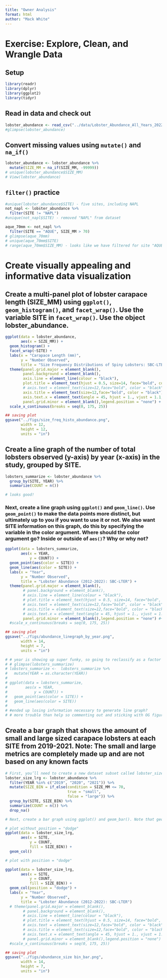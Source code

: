 ```yaml
---
title: "Owner Analysis"
format: html
author: "Mack White"
---
```


# **Exercise**: Explore, Clean, and Wrangle Data

## Setup
```r
library(readr)
library(dplyr)
library(ggplot2)
library(tidyr)
```

## Read in data and check out
```r
lobster_abundance <- read_csv("../data/Lobster_Abundance_All_Years_20220829.csv")
#glimpse(lobster_abundance)
```

## Convert missing values using `mutate()` and `na_if()`
```r
lobster_abundance <- lobster_abundance %>% 
  mutate(SIZE_MM = na_if(SIZE_MM, -99999))
# unique(lobster_abundance$SIZE_MM)
# View(lobster_abundance)
```

## `filter()` practice
```r
#unique(lobster_abundance$SITE) - five sites, including NAPL
not_napl <- lobster_abundance %>% 
  filter(SITE != "NAPL")
#unique(not_napl$SITE) - removed "NAPL" from dataset
```

```r
aque_70mm <- not_napl %>% 
  filter(SITE == "AQUE", SIZE_MM > 70)
# glimpse(aque_70mm)
# unique(aque_70mm$SITE)
# range(aque_70mm$SIZE_MM) - looks like we have filtered for site "AQUE" and >70 mm carapace length succesfully
```

# Create visually appealing and informative data visualization

## Create a multi-panel plot of lobster carapace length (SIZE_MM) using `ggplot()`, `geom_histogram()`, and `facet_wrap()`. Use the variable SITE in `facet_wrap()`. Use the object lobster_abundance.
```r
ggplot(data = lobster_abundance,
       aes(x = SIZE_MM)) +
  geom_histogram() +
  facet_wrap(~SITE) + 
  labs(x = "Carapace Length (mm)",
       y = "Number Observed",
       title = "Size Frequency Distributions of Spiny Lobsters: SBC-LTER") +
  theme(panel.grid.major = element_blank(), 
        panel.background = element_blank(),
        axis.line = element_line(colour = "black"),
        plot.title = element_text(hjust = 0.5, size=14, face="bold", color = "black"),
        # axis.text = element_text(size=12,face="bold", color = "black"),
        axis.title = element_text(size=12,face="bold", color = "black"),
        axis.text.x = element_text(angle = 45, hjust = 1., vjust = 1.1, face = "bold"),axis.text = element_text(color="black"),
        panel.grid.minor = element_blank(),legend.position = "none") + 
  scale_x_continuous(breaks = seq(0, 175, 25))

## saving plot
ggsave("../figs/size_freq_histo_abundance.png",
       width = 12,
       height = 12,
       units = "in")
```

## Create a line graph of the number of total lobsters observed (y-axis) by year (x-axis) in the study, grouped by SITE.
```r
lobsters_summarize <- lobster_abundance %>% 
  group_by(SITE, YEAR) %>% 
  summarize(COUNT = n())

# looks good!
```

### Next, create a line graph using `ggplot()` and `geom_line()`. Use `geom_point()` to make the data points more distinct, but ultimately up to you if you want to use it or not. We also want SITE information on this graph, do this by specifying the variable in the color argument. Where should the color argument go? Inside or outside of `aes()`? Why or why not?
```r
ggplot(data = lobsters_summarize,
       aes(x = YEAR, 
           y = COUNT)) +
  geom_point(aes(color = SITE)) +
  geom_line(aes(color = SITE)) +
  labs(x = "Year",
       y = "Number Observed",
       title = "Lobster Abundance (2012-2022): SBC-LTER") +
  theme(panel.grid.major = element_blank(), 
        # panel.background = element_blank(),
        # axis.line = element_line(colour = "black"),
        # plot.title = element_text(hjust = 0.5, size=14, face="bold", color = "black"),
        # axis.text = element_text(size=12,face="bold", color = "black"),
        # axis.title = element_text(size=12,face="bold", color = "black"),
        # axis.text.x = element_text(angle = 45, hjust = 1., vjust = 1.1, face = "bold"),axis.text = element_text(color="black"),
        panel.grid.minor = element_blank(),legend.position = "none") #+ 
  #scale_x_continuous(breaks = seq(0, 175, 25))

## saving plot
ggsave("../figs/abundance_linegraph_by_year.png",
       width = 14,
       height = 7,
       units = "in")

# # year is showing up super funky, so going to reclassify as a factor
# # glimpse(lobsters_summarize)
# lobsters_summarize <-  lobsters_summarize %>% 
#   mutate(YEAR = as.character(YEAR))
# 
# ggplot(data = lobsters_summarize,
#        aes(x = YEAR, 
#            y = COUNT)) +
#   geom_point(aes(color = SITE)) +
#   geom_line(aes(color = SITE))
# 
# #ended up losing information necessary to generate line graph?
# # more trouble than help so commenting out and sticking with OG figure
```

## Create a bar graph that shows the amount of small and large sized carapace lobsters at each SITE from 2019-2021. Note: The small and large metrics are completely made up and are not based on any known facts
```r
# First, you’ll need to create a new dataset subset called lobster_size_lrg:
lobster_size_lrg <- lobster_abundance %>% 
  filter(YEAR %in% c("2019", "2020", "2021")) %>% 
  mutate(SIZE_BIN = if_else(condition = SIZE_MM <= 70,
                            true = "small",
                            false = "large")) %>% 
  group_by(SITE, SIZE_BIN) %>% 
  summarize(COUNT = n()) %>% 
  drop_na()

# Next, create a bar graph using ggplot() and geom_bar(). Note that geom_bar() automatically creates a stacked bar chart. Try using the argument position = "dodge" to make the bars side by side. Pick which bar position you like best.

# plot without position = "dodge"
ggplot(data = lobster_size_lrg,
       aes(x = SITE,
           y = COUNT,
           fill = SIZE_BIN)) +
  geom_col()

# plot with position = "dodge"

ggplot(data = lobster_size_lrg,
       aes(x = SITE,
           y = COUNT,
           fill = SIZE_BIN)) +
  geom_col(position = "dodge") +
  labs(x = "Year",
       y = "Number Observed",
       title = "Lobster Abundance (2012-2022): SBC-LTER")
  # theme(panel.grid.major = element_blank(), 
        # panel.background = element_blank(),
        # axis.line = element_line(colour = "black"),
        # plot.title = element_text(hjust = 0.5, size=14, face="bold", color = "black"),
        # axis.text = element_text(size=12,face="bold", color = "black"),
        # axis.title = element_text(size=12,face="bold", color = "black"),
        # axis.text.x = element_text(angle = 45, hjust = 1., vjust = 1.1, face = "bold"),axis.text = element_text(color="black"),
        # panel.grid.minor = element_blank(),legend.position = "none") + 
  #scale_x_continuous(breaks = seq(0, 175, 25))

## saving plot
ggsave("../figs/abundance_size bin_bar.png",
       width = 14,
       height = 7,
       units = "in")
```

